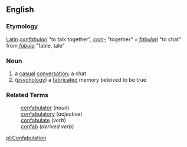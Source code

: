 == English ==
=== Etymology ===
[[Latin]] ''[[confabulari]]'' "to talk together", ''[[com-]]'' "together" + ''[[fabulari]]'' "to chat" from ''[[fabula]]'' "fable, tale"

=== Noun ===
# a [[casual]] [[conversation]]; a chat
# ([[psychology]]) a [[fabricated]] memory beleived to be true

=== Related Terms ===
:[[confabulator]] (''noun'')
:[[confabulatory]] (''adjective'')
:[[confabulate]] (''verb'')
:[[confab]] (''derived verb'')

[[pl:Confabulation]]